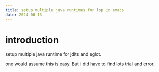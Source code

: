 ```yaml
---
title: setup multiple java runtimes for lsp in emacs
date: 2024-06-13
---
```


# introduction 

setup multiple java runtime for jdlts and eglot.

one would assume this is easy. But i did have to find lots trial and error.

